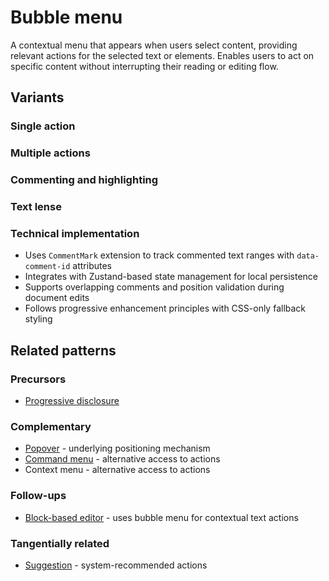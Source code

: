 
<Meta of={BubbleMenuStories} />

# Bubble menu

A contextual menu that appears when users select content, providing relevant actions for the selected text or elements. Enables users to act on specific content without interrupting their reading or editing flow.

## Variants

### Single action

<Story of={BubbleMenuStories.ExplainText} />

### Multiple actions

<Story of={BubbleMenuStories.MultipleActions} />

### Commenting and highlighting

<Story of={BubbleMenuStories.Commenting} />

### Text lense

<Story of={BubbleMenuStories.TextLense} />


### Technical implementation

- Uses `CommentMark` extension to track commented text ranges with `data-comment-id` attributes
- Integrates with Zustand-based state management for local persistence
- Supports overlapping comments and position validation during document edits
- Follows progressive enhancement principles with CSS-only fallback styling

## Related patterns

### Precursors

- [Progressive disclosure](../?path=/docs/patterns-progressive-disclosure--docs)

### Complementary

- [Popover](../?path=/docs/primitives-popover--docs) - underlying positioning mechanism
- [Command menu](../?path=/docs/patterns-command-menu--docs) - alternative access to actions
- Context menu - alternative access to actions

### Follow-ups

- [Block-based editor](../?path=/docs/compositions-blockbasededitor--docs) - uses bubble menu for contextual text actions

### Tangentially related

- [Suggestion](../?path=/docs/patterns-suggestion--docs) - system-recommended actions
